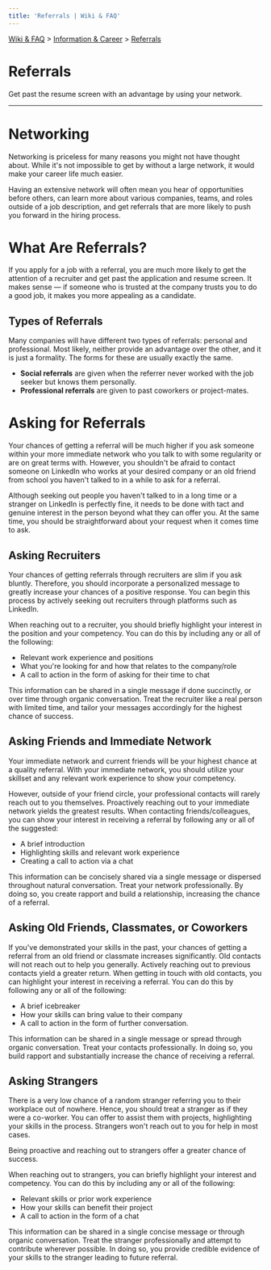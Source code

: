 ```yaml
---
title: 'Referrals | Wiki & FAQ'
---
```



[Wiki & FAQ](/wiki-faq) > [Information & Career](/wiki-faq/information-career) > [Referrals](/wiki-faq/information-career/referrals)

<h1 className={styles.bigTitle}>Referrals</h1>

Get past the resume screen with an advantage by using your network.

---

# Networking‌

Networking is priceless for many reasons you might not have thought about. While it's not impossible to get by without a large network, it would make your career life much easier.

Having an extensive network will often mean you hear of opportunities before others, can learn more about various companies, teams, and roles outside of a job description, and get referrals that are more likely to push you forward in the hiring process.

# What Are Referrals?

If you apply for a job with a referral, you are much more likely to get the attention of a recruiter and get past the application and resume screen. It makes sense — if someone who is trusted at the company trusts you to do a good job, it makes you more appealing as a candidate.

## Types of Referrals

Many companies will have different two types of referrals: personal and professional. Most likely, neither provide an advantage over the other, and it is just a formality. The forms for these are usually exactly the same.

- **Social referrals** are given when the referrer never worked with the job seeker but knows them personally.
- **Professional referrals** are given to past coworkers or project-mates.

# Asking for Referrals

Your chances of getting a referral will be much higher if you ask someone within your more immediate network who you talk to with some regularity or are on great terms with. However, you shouldn't be afraid to contact someone on LinkedIn who works at your desired company or an old friend from school you haven't talked to in a while to ask for a referral.

Although seeking out people you haven't talked to in a long time or a stranger on LinkedIn is perfectly fine, it needs to be done with tact and genuine interest in the person beyond what they can offer you. At the same time, you should be straightforward about your request when it comes time to ask.

## Asking Recruiters

Your chances of getting referrals through recruiters are slim if you ask bluntly. Therefore, you should incorporate a personalized message to greatly increase your chances of a positive response. You can begin this process by actively seeking out recruiters through platforms such as LinkedIn.

When reaching out to a recruiter, you should briefly highlight your interest in the position and your competency. You can do this by including any or all of the following:

- Relevant work experience and positions
- What you're looking for and how that relates to the company/role
- A call to action in the form of asking for their time to chat

This information can be shared in a single message if done succinctly, or over time through organic conversation. Treat the recruiter like a real person with limited time, and tailor your messages accordingly for the highest chance of success.

## Asking Friends and Immediate Network

Your immediate network and current friends will be your highest chance at a quality referral. With your immediate network, you should utilize your skillset and any relevant work experience to show your competency.

However, outside of your friend circle, your professional contacts will rarely reach out to you themselves. Proactively reaching out to your immediate network yields the greatest results. When contacting friends/colleagues, you can show your interest in receiving a referral by following any or all of the suggested:

- A brief introduction
- Highlighting skills and relevant work experience
- Creating a call to action via a chat‌

This information can be concisely shared via a single message or dispersed throughout natural conversation. Treat your network professionally. By doing so, you create rapport and build a relationship, increasing the chance of a referral.

## Asking Old Friends, Classmates, or Coworkers

If you've demonstrated your skills in the past, your chances of getting a referral from an old friend or classmate increases significantly. Old contacts will not reach out to help you generally. Actively reaching out to previous contacts yield a greater return. When getting in touch with old contacts, you can highlight your interest in receiving a referral. You can do this by following any or all of the following:

- A brief icebreaker
- How your skills can bring value to their company
- A call to action in the form of further conversation.

This information can be shared in a single message or spread through organic conversation. Treat your contacts professionally. In doing so, you build rapport and substantially increase the chance of receiving a referral.

## Asking Strangers

There is a very low chance of a random stranger referring you to their workplace out of nowhere. Hence, you should treat a stranger as if they were a co-worker. You can offer to assist them with projects, highlighting your skills in the process. Strangers won't reach out to you for help in most cases.

Being proactive and reaching out to strangers offer a greater chance of success.

When reaching out to strangers, you can briefly highlight your interest and competency. You can do this by including any or all of the following:‌

- Relevant skills or prior work experience
- How your skills can benefit their project
- A call to action in the form of a chat‌

This information can be shared in a single concise message or through organic conversation. Treat the stranger professionally and attempt to contribute wherever possible. In doing so, you provide credible evidence of your skills to the stranger leading to future referral.
